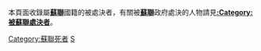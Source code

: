 本頁面收錄屬'''[[蘇聯|蘇聯]]'''國籍的被處決者，有關被'''[[蘇聯|蘇聯]]'''政府處決的人物請見'''[[:Category:被蘇聯處決者|:Category:被蘇聯處決者]]'''。

[[Category:蘇聯死者|Category:蘇聯死者]]
[[Category:被處決的各國人|S]]